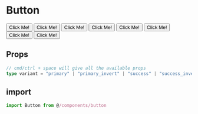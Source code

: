 
<Meta title="Button" component={Button} />

# Button

<Preview>
  <Story name="primary">
    <Button variant='primary' onClick={action("clicked")}>Click Me!</Button>
  </Story>
  <Story name="primary_invert">
    <Button variant='primary_invert' onClick={action("clicked")}>Click Me!</Button>
  </Story>
  <Story name="success">
    <Button variant='success' onClick={action("clicked")}>Click Me!</Button>
  </Story>
  <Story name="success_invert">
    <Button variant='success_invert' onClick={action("clicked")}>Click Me!</Button>
  </Story>
  <Story name="warning">
    <Button variant='warning' onClick={action("clicked")}>Click Me!</Button>
  </Story>
  <Story name="warning_invert">
    <Button variant='warning_invert' onClick={action("clicked")}>Click Me!</Button>
  </Story>
  <Story name="error">
    <Button variant='error' onClick={action("clicked")}>Click Me!</Button>
  </Story>
  <Story name="error_invert">
    <Button variant='error_invert' onClick={action("clicked")}>Click Me!</Button>
  </Story>
</Preview>

## Props
```ts
// cmd/ctrl + space will give all the available props
type variant = "primary" | "primary_invert" | "success" | "success_invert" | "warning" | "warning_invert" | "error" | "error_invert";
```
<Props of={Button} />

## import
```ts
import Button from @/components/button
```
